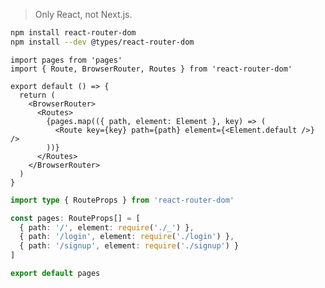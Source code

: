 > Only React, not Next.js.

```bash
npm install react-router-dom
npm install --dev @types/react-router-dom
```

```tsx title="src/components/Routes/index.tsx"
import pages from 'pages'
import { Route, BrowserRouter, Routes } from 'react-router-dom'

export default () => {
  return (
    <BrowserRouter>
      <Routes>
        {pages.map(({ path, element: Element }, key) => (
          <Route key={key} path={path} element={<Element.default />} />
        ))}
      </Routes>
    </BrowserRouter>
  )
}
```

```typescript title="src/pages/index.ts"
import type { RouteProps } from 'react-router-dom'

const pages: RouteProps[] = [
  { path: '/', element: require('./_') },
  { path: '/login', element: require('./login') },
  { path: '/signup', element: require('./signup') }
]

export default pages
```
